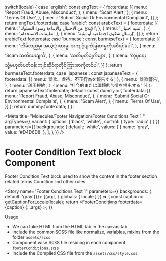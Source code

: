 
  switch(locale) {
    case 'english': const engText = { footerdata: [{
      menu: 'Report Fraud, Abuse, Misconduct',
    },
    {
      menu: 'Scam Alert',
    }, 
    {
      menu: 'Terms Of Use',
    }, 
    {
      menu: 'Submit Social Or Environmental Complaint',
    }]
    }; return engText.footerdata;
    case 'arabic': const arabicText = { footerdata: [{
     menu: 'الإبلاغ عن الاحتيال والإساءة وسوء السلوك',
    },
    {
      menu: 'تنبيه احتيال',
    }, 
    {
      menu: 'تعليمات الاستخدام',
    }, 
    {
      menu: 'إرسال شكوى اجتماعية أو بيئية',
    }]
    }; return arabicText.footerdata;
    case 'burmese': const burmeseText = { footerdata: [{
      menu: 'လိမ်လည်မှု၊ အလွဲသုံးစားမှု၊ အကျင့်ပျက်ခြစားမှုကိုအစီရင်ခံပါ',
    },
    {
      menu: 'Scam သတိပေးချက်',
    }, 
    {
      menu: 'သတ်မှတ်ချက်များ',
    }, 
    {
      menu: 'လူမှုရေးသို့မဟုတ်ပတ်ဝန်းကျင်ဆိုင်ရာတိုင်ကြားစာကိုတင်ပါ',
    }]
    }; return burmeseText.footerdata;
    case 'japanese': const japaneseText = { footerdata: [{
      menu: '詐欺、虐待、不正行為を報告する',
    },
    {
      menu: '詐欺警告',
    }, 
    {
      menu: '利用規約',
    }, 
    {
      menu: '社会的または環境的苦情を提出する',
    }]
    }; return japaneseText.footerdata;
    default:
      const dummy =  { footerdata: [{
     menu: 'Report Fraud, Abuse, Misconduct',
    }, 
    {
      menu: 'Submit Social Or Environmental Complaint',
    },
    {
      menu: 'Scam Alert',
    }, 
    {
      menu: 'Terms Of Use',
    }]
    };
    return dummy.footerdata;
  }
};


<Meta title="Molecules/Footer Navigation/Footer Conditions Text 1 " 
  argTypes={{
      variant: {
          options: ['black', 'white'],
          control: { type: 'radio' }
      }
  }}
  parameters={{
    backgrounds: {
      default: 'white',
      values: [
        { name: 'gray', value: '#D4D6D8' },
      ],
    },
  }} 
/>

<style>{`
  .subheading {
    font-weight: 700;
    font-size: 18px;
    color: #666;
    letter-spacing: 1.5px;
    line-height: 24px;
    margin-bottom: 12px;
    margin-top: 40px;
  }  
   .subheading2 {
    font-weight: 700;
    font-size: 14px;
    color: #666;
    letter-spacing: 1.5px;
    line-height: 24px;
    margin-bottom: 12px;
  } 
  .css-zgt7u1 {
    background: #D4D6D8;
  }
  div[id^="story--molecules-footer-navigation-footer-log"] {
    display: inline-block;
    border: 1px solid #000;
    padding: 10px;
    align-items: center;
    margin: 25px 25px 25px 0;
  }
`}</style>


# Footer Condition Text block Component

Footer Condition Text block used to show the content in the footer section related terms Condition and other rules.

<Story name="Footer Conditions Text 1" parameters={{ backgrounds: { default: 'gray'}}}>
  {(args, { globals: { locale } }) => {
    const caption = getCaptionForLocale(locale);
    return <FooterConditions  footerdata={caption} {...args} ></FooterConditions>;
  }}
</Story>


<div className="subheading">Usage</div>
<ul>
<li>We can take HTML from the HTML tab in the canvas tab</li>
<li>Include the common SCSS file like normalize, variables, mixins from the folder <code>assets/scss</code></li>
<li>Component wise SCSS file residing in each component <code>footerConditions.scss</code></li>
<li>Include the Compiled CSS file from the <code>assets/css/style.css</code></li>
</ul>
